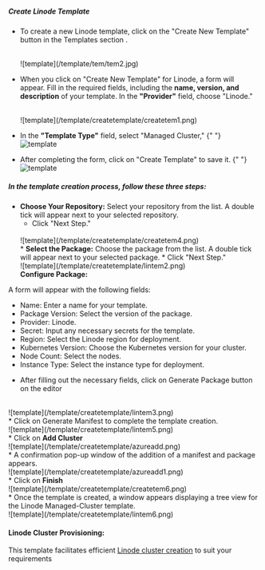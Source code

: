 ##### Create Linode Template

- To create a new Linode template, click on the "Create New Template" button in the Templates section .

  <br />
  ![template](/template/tem/tem2.jpg)
  <br />

- When you click on "Create New Template" for Linode, a form will appear. Fill in the required fields, including the <b>name, version, and description</b> of your template. In the <b>"Provider"</b> field, choose "Linode."

  <br />
  ![template](/template/createtemplate/createtem1.png)
  <br />

- In the <b>"Template Type"</b> field, select "Managed Cluster,"
  {" "}
  <br />
  ![template](/template/createtemplate/createtem2.png)
  <br />
- After completing the form, click on "Create Template" to save it.
  {" "}
  <br />
  ![template](/template/createtemplate/lintem1.png)
  <br />
##### In the template creation process, follow these three steps:
* <b>Choose Your Repository:</b> Select your repository from the list. A double tick
  will appear next to your selected repository. 
  * Click "Next Step."
  <br />
  ![template](/template/createtemplate/createtem4.png)
  <br />
  * <b>Select the Package:</b> Choose the package from the list. A double tick
  will appear next to your selected package. 
  * Click "Next Step."
  <br />
  ![template](/template/createtemplate/lintem2.png)
  <br />
  <b>Configure Package:</b>

A form will appear with the following fields:

- Name: Enter a name for your template.
- Package Version: Select the version of the package.
- Provider: Linode.
- Secret: Input any necessary secrets for the template.
- Region: Select the Linode region for deployment.
- Kubernetes Version: Choose the Kubernetes version for your cluster.
- Node Count: Select the nodes.
- Instance Type: Select the instance type for deployment.
* After filling out the necessary fields, click on Generate Package button on the editor <br />
<br />
![template](/template/createtemplate/lintem3.png)
<br />
* Click on Generate Manifest to complete
the template creation.
<br />
![template](/template/createtemplate/lintem5.png)
<br />
* Click on <b>Add Cluster</b>
<br />
  ![template](/template/createtemplate/azureadd.png)
  <br />
* A confirmation pop-up window of the addition of a manifest and package appears.
<br />
  ![template](/template/createtemplate/azureadd1.png)
  <br />
  * Click on <b>Finish </b>
  <br />
  ![template](/template/createtemplate/createtem6.png)
  <br />
  * Once the template is created, a window appears displaying a tree view for the Linode Managed-Cluster template.
   <br />
 ![template](/template/createtemplate/lintem6.png)
  <br />

#### Linode Cluster Provisioning:
This template facilitates efficient [Linode cluster creation](/cluster_managment/cluster_provisioning/linode/linode_tem) to suit your requirements